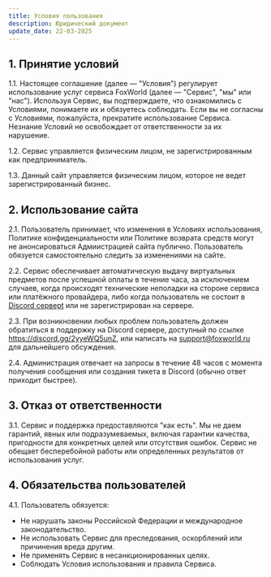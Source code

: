 ```yaml
---
title: Условия пользования
description: Юридический документ
update_date: 22-03-2025
---
```

## 1. Принятие условий
1.1. Настоящее соглашение (далее — "Условия") регулирует использование услуг сервиса FoxWorld (далее — "Сервис", "мы" или "нас"). Используя Сервис, вы подтверждаете, что ознакомились с Условиями, понимаете их и обязуетесь соблюдать. Если вы не согласны с Условиями, пожалуйста, прекратите использование Сервиса. Незнание Условий не освобождает от ответственности за их нарушение.

1.2. Сервис управляется физическим лицом, не зарегистрированным как предприниматель.

1.3. Данный сайт управляется физическим лицом, которое не ведет зарегистрированный бизнес.
## 2. Использование сайта
2.1. Пользователь принимает, что изменения в Условиях использования, Политике конфиденциальности или Политике возврата средств могут не анонсироваться Адмиистрацией сайта публично. Пользователь обязуется самостоятельно следить за изменениями на сайте.

2.2. Сервис обеспечивает автоматическую выдачу виртуальных предметов после успешной оплаты в течение часа, за исключением случаев, когда происходят технические неполадки на стороне сервиса или платёжного провайдера, либо когда пользователь не состоит в [Discord серверt](https://discord.gg/2yyeWQ5unZ) или не зарегистрирован на сервере.

2.3. При возникновении любых проблем пользователь должен обратиться в поддержку на Discord сервере, доступный по ссылке https://discord.gg/2yyeWQ5unZ, или написать на support@foxworld.ru для дальнейшего обсуждения.

2.4. Администрация отвечает на запросы в течение 48 часов с момента получения сообщения или создания тикета в Discord (обычно ответ приходит быстрее).
## 3. Отказ от ответственности
3.1. Сервис и поддержка предоставляются "как есть". Мы не даем гарантий, явных или подразумеваемых, включая гарантии качества, пригодности для конкретных целей или отсутствия ошибок. Сервис не обещает бесперебойной работы или определенных результатов от использования услуг.
## 4. Обязательства пользователей
4.1. Пользователь обязуется:
* Не нарушать законы Российской Федерации и международное законодательство.
* Не использовать Сервис для преследования, оскорблений или причинения вреда другим.
* Не применять Сервис в несанкционированных целях.
* Соблюдать Условия использования и правила Сервиса.
